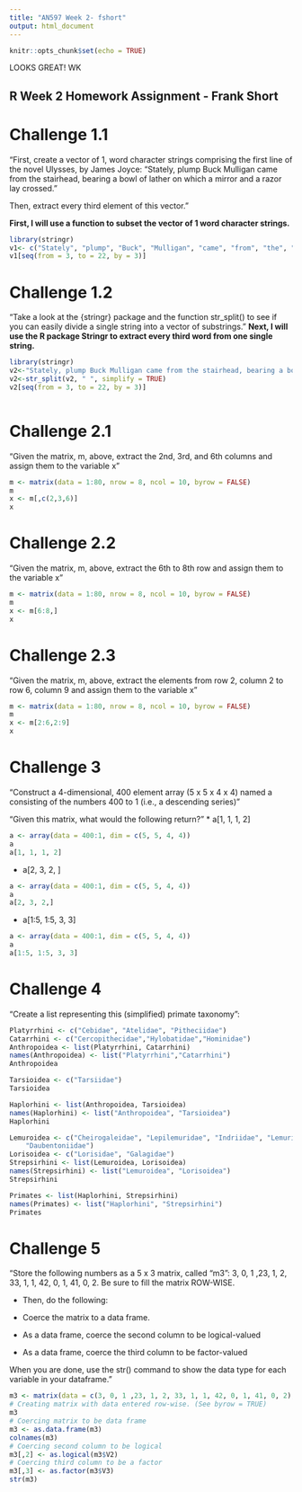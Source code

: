 ```yaml
---
title: "AN597 Week 2- fshort"
output: html_document
---
```


```r
knitr::opts_chunk$set(echo = TRUE)
```

####### LOOKS GREAT! WK

## R Week 2 Homework Assignment - Frank Short

# Challenge 1.1
"First, create a vector of 1, word character strings comprising the first line of the novel Ulysses, by James Joyce: “Stately, plump Buck Mulligan came from the stairhead, bearing a bowl of lather on which a mirror and a razor lay crossed.”

Then, extract every third element of this vector."

**First, I will use a function to subset the vector of 1 word character strings.**


```r
library(stringr)
v1<- c("Stately", "plump", "Buck", "Mulligan", "came", "from", "the", "stairhead", "bearing", "a", "bowl", "of", "lather", "on", "which", "a", "mirror", "and", "a", "razor", "lay", "crossed")
v1[seq(from = 3, to = 22, by = 3)]

```

# Challenge 1.2
"Take a look at the {stringr} package and the function str_split() to see if you can easily divide a single string into a vector of substrings."
**Next, I will use the R package Stringr to extract every third word from one single string.** 

```r
library(stringr)
v2<-"Stately, plump Buck Mulligan came from the stairhead, bearing a bowl of lather on which a mirror and a razor lay crossed."
v2<-str_split(v2, " ", simplify = TRUE)
v2[seq(from = 3, to = 22, by = 3)]



```

# Challenge 2.1
"Given the matrix, m, above, extract the 2nd, 3rd, and 6th columns and assign them to the variable x"
```r
m <- matrix(data = 1:80, nrow = 8, ncol = 10, byrow = FALSE)
m
x <- m[,c(2,3,6)]
x

```
# Challenge 2.2 
"Given the matrix, m, above, extract the 6th to 8th row and assign them to the variable x"

```r
m <- matrix(data = 1:80, nrow = 8, ncol = 10, byrow = FALSE)
m
x <- m[6:8,]
x

```
# Challenge 2.3
"Given the matrix, m, above, extract the elements from row 2, column 2 to row 6, column 9 and assign them to the variable x"
```r
m <- matrix(data = 1:80, nrow = 8, ncol = 10, byrow = FALSE)
m
x <- m[2:6,2:9]
x

```
# Challenge 3
"Construct a 4-dimensional, 400 element array (5 x 5 x 4 x 4) named a consisting of the numbers 400 to 1 (i.e., a descending series)"

"Given this matrix, what would the following return?"
* a[1, 1, 1, 2]
```r
a <- array(data = 400:1, dim = c(5, 5, 4, 4))
a
a[1, 1, 1, 2]

```
* a[2, 3, 2, ]
```r
a <- array(data = 400:1, dim = c(5, 5, 4, 4))
a
a[2, 3, 2,]

```
* a[1:5, 1:5, 3, 3]
```r
a <- array(data = 400:1, dim = c(5, 5, 4, 4))
a
a[1:5, 1:5, 3, 3]

```
# Challenge 4
"Create a list representing this (simplified) primate taxonomy":
```r
Platyrrhini <- c("Cebidae", "Atelidae", "Pitheciidae")
Catarrhini <- c("Cercopithecidae","Hylobatidae","Hominidae")
Anthropoidea <- list(Platyrrhini, Catarrhini)
names(Anthropoidea) <- list("Platyrrhini","Catarrhini")
Anthropoidea

Tarsioidea <- c("Tarsiidae")
Tarsioidea

Haplorhini <- list(Anthropoidea, Tarsioidea)
names(Haplorhini) <- list("Anthropoidea", "Tarsioidea")
Haplorhini

Lemuroidea <- c("Cheirogaleidae", "Lepilemuridae", "Indriidae", "Lemuridae",
    "Daubentoniidae")
Lorisoidea <- c("Lorisidae", "Galagidae")
Strepsirhini <- list(Lemuroidea, Lorisoidea)
names(Strepsirhini) <- list("Lemuroidea", "Lorisoidea")
Strepsirhini

Primates <- list(Haplorhini, Strepsirhini)
names(Primates) <- list("Haplorhini", "Strepsirhini")
Primates

```
# Challenge 5
"Store the following numbers as a 5 x 3 matrix, called “m3”: 3, 0, 1 ,23, 1, 2, 33, 1, 1, 42, 0, 1, 41, 0, 2. Be sure to fill the matrix ROW-WISE.

* Then, do the following:

+ Coerce the matrix to a data frame.

+ As a data frame, coerce the second column to be logical-valued

+ As a data frame, coerce the third column to be factor-valued

When you are done, use the str() command to show the data type for each variable in your dataframe."
```r
m3 <- matrix(data = c(3, 0, 1 ,23, 1, 2, 33, 1, 1, 42, 0, 1, 41, 0, 2), nrow = 5, ncol = 3, byrow = TRUE)
# Creating matrix with data entered row-wise. (See byrow = TRUE)
m3
# Coercing matrix to be data frame
m3 <- as.data.frame(m3)
colnames(m3)
# Coercing second column to be logical
m3[,2] <- as.logical(m3$V2)
# Coercing third column to be a factor
m3[,3] <- as.factor(m3$V3)
str(m3)

```
